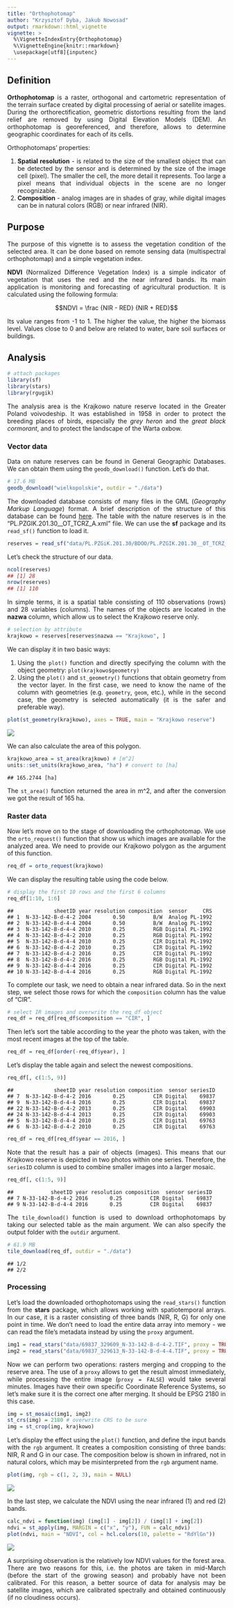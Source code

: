 ---
title: "Orthophotomap"
author: "Krzysztof Dyba, Jakub Nowosad"
output: rmarkdown::html_vignette
vignette: >
  %\VignetteIndexEntry{Orthophotomap}
  %\VignetteEngine{knitr::rmarkdown}
  \usepackage[utf8]{inputenc}
---



<style>
body {text-align: justify}
</style>

## Definition

**Orthophotomap** is a raster, orthogonal and cartometric representation of the terrain surface created by digital processing of aerial or satellite images.
During the orthorectification, geometric distortions resulting from the land relief are removed by using Digital Elevation Models (DEM).
An orthophotomap is georeferenced, and therefore, allows to determine geographic coordinates for each of its cells.

Orthophotomaps' properties:

1. **Spatial resolution** - is related to the size of the smallest object that can be detected by the sensor and is determined by the size of the image cell (pixel).
The smaller the cell, the more detail it represents.
Too large a pixel means that individual objects in the scene are no longer recognizable.
2. **Composition** - analog images are in shades of gray, while digital images can be in natural colors (RGB) or near infrared (NIR).

## Purpose

The purpose of this vignette is to assess the vegetation condition of the selected area.
It can be done based on remote sensing data (multispectral orthophotomap) and a simple vegetation index.

**NDVI** (Normalized Difference Vegetation Index) is a simple indicator of vegetation that uses the red and the near infrared bands.
Its main application is monitoring and forecasting of agricultural production.
It is calculated using the following formula:

$$NDVI = \frac {NIR - RED} {NIR + RED}$$

Its value ranges from -1 to 1.
The higher the value, the higher the biomass level.
Values close to 0 and below are related to water, bare soil surfaces or buildings.

## Analysis


```r
# attach packages
library(sf)
library(stars)
library(rgugik)
```

The analysis area is the Krajkowo nature reserve located in the Greater Poland voivodeship.
It was established in 1958 in order to protect the breeding places of birds, especially the *grey heron* and the *great black cormorant*, and to protect the landscape of the Warta oxbow.

### Vector data

Data on nature reserves can be found in General Geographic Databases.
We can obtain them using the `geodb_download()` function.
Let's do that.


```r
# 17.6 MB
geodb_download("wielkopolskie", outdir = "./data")
```

The downloaded database consists of many files in the GML (*Geography Markup Language*) format.
A brief description of the structure of this database can be found [here](https://kadyb.github.io/rgugik/articles/articles/spatialdb_description.html).
The table with the nature reserves is in the "PL.PZGIK.201.30__OT_TCRZ_A.xml" file.
We can use the **sf** package and its `read_sf()` function to load it.


```r
reserves = read_sf("data/PL.PZGiK.201.30/BDOO/PL.PZGIK.201.30__OT_TCRZ_A.xml")
```

Let's check the structure of our data.


```r
ncol(reserves)
## [1] 28
nrow(reserves)
## [1] 110
```

In simple terms, it is a spatial table consisting of 110 observations (rows) and 28 variables (columns).
The names of the objects are located in the **nazwa** column, which allow us to select the Krajkowo reserve only.


```r
# selection by attribute
krajkowo = reserves[reserves$nazwa == "Krajkowo", ]
```



We can display it in two basic ways:

1. Using the `plot()` function and directly specifying the column with the object geometry: `plot(krajkowo$geometry)`
2. Using the `plot()` and `st_geometry()` functions that obtain geometry from the vector layer.
In the first case, we need to know the name of the column with geometries (e.g. `geometry`, `geom`, etc.), while in the second case, the geometry is selected automatically (it is the safer and preferable way).


```r
plot(st_geometry(krajkowo), axes = TRUE, main = "Krajkowo reserve")
```

![](orto-GEOMETRY-1.png)

We can also calculate the area of this polygon.


```r
krajkowo_area = st_area(krajkowo) # [m^2]
units::set_units(krajkowo_area, "ha") # convert to [ha]
```

```
## 165.2744 [ha]
```

The `st_area()` function returned the area in m^2, and after the conversion we got the result of 165 ha.

### Raster data

Now let's move on to the stage of downloading the orthophotomap.
We use the `orto_request()` function that show us which images are available for the analyzed area.
We need to provide our Krajkowo polygon as the argument of this function.


```r
req_df = orto_request(krajkowo)
```

We can display the resulting table using the code below.


```r
# display the first 10 rows and the first 6 columns
req_df[1:10, 1:6]
```

```
##             sheetID year resolution composition  sensor     CRS
## 1  N-33-142-B-d-4-2 2004       0.50         B/W  Analog PL-1992
## 2  N-33-142-B-d-4-4 2004       0.50         B/W  Analog PL-1992
## 3  N-33-142-B-d-4-4 2010       0.25         RGB Digital PL-1992
## 4  N-33-142-B-d-4-2 2010       0.25         RGB Digital PL-1992
## 5  N-33-142-B-d-4-4 2010       0.25         CIR Digital PL-1992
## 6  N-33-142-B-d-4-2 2010       0.25         CIR Digital PL-1992
## 7  N-33-142-B-d-4-2 2016       0.25         CIR Digital PL-1992
## 8  N-33-142-B-d-4-2 2016       0.25         RGB Digital PL-1992
## 9  N-33-142-B-d-4-4 2016       0.25         CIR Digital PL-1992
## 10 N-33-142-B-d-4-4 2016       0.25         RGB Digital PL-1992
```

To complete our task, we need to obtain a near infrared data.
So in the next step, we select those rows for which the `composition` column has the value of "CIR".


```r
# select IR images and overwrite the req_df object
req_df = req_df[req_df$composition == "CIR", ]
```

Then let's sort the table according to the year the photo was taken, with the most recent images at the top of the table.


```r
req_df = req_df[order(-req_df$year), ]
```

Let's display the table again and select the newest compositions.


```r
req_df[, c(1:5, 9)]
```

```
##             sheetID year resolution composition  sensor seriesID
## 7  N-33-142-B-d-4-2 2016       0.25         CIR Digital    69837
## 9  N-33-142-B-d-4-4 2016       0.25         CIR Digital    69837
## 22 N-33-142-B-d-4-2 2013       0.25         CIR Digital    69903
## 24 N-33-142-B-d-4-4 2013       0.25         CIR Digital    69903
## 5  N-33-142-B-d-4-4 2010       0.25         CIR Digital    69763
## 6  N-33-142-B-d-4-2 2010       0.25         CIR Digital    69763
```


```r
req_df = req_df[req_df$year == 2016, ]
```

Note that the result has a pair of objects (images).
This means that our Krajkowo reserve is depicted in two photos within one series.
Therefore, the `seriesID` column is used to combine smaller images into a larger mosaic.


```r
req_df[, c(1:5, 9)]
```

```
##            sheetID year resolution composition  sensor seriesID
## 7 N-33-142-B-d-4-2 2016       0.25         CIR Digital    69837
## 9 N-33-142-B-d-4-4 2016       0.25         CIR Digital    69837
```

The `tile_download()` function is used to download orthophotomaps by taking our selected table as the main argument.
We can also specify the output folder with the `outdir` argument.


```r
# 61.9 MB
tile_download(req_df, outdir = "./data")
```

```
## 1/2
## 2/2
```

### Processing

Let's load the downloaded orthophotomaps using the `read_stars()` function from the **stars** package, which allows working with spatiotemporal arrays.
In our case, it is a raster consisting of three bands (NIR, R, G) for only one point in time.
We don't need to load the entire data array into memory - we can read the file's metadata instead by using the `proxy` argument.


```r
img1 = read_stars("data/69837_329609_N-33-142-B-d-4-2.TIF", proxy = TRUE)
img2 = read_stars("data/69837_329613_N-33-142-B-d-4-4.TIF", proxy = TRUE)
```

Now we can perform two operations: rasters merging and cropping to the reserve area.
The use of a `proxy` allows to get the result almost immediately, while processing the entire image (`proxy = FALSE`) would take several minutes.
Images have their own specific Coordinate Reference Systems, so let's make sure it is the correct one after merging.
It should be EPSG 2180 in this case.


```r
img = st_mosaic(img1, img2)
st_crs(img) = 2180 # overwrite CRS to be sure
img = st_crop(img, krajkowo)
```



Let's display the effect using the `plot()` function, and define the input bands with the `rgb` argument.
It creates a composition consisting of three bands: NIR, R and G in our case.
The composition below is shown in infrared, not in natural colors, which may be misinterpreted from the `rgb` argument name.


```r
plot(img, rgb = c(1, 2, 3), main = NULL)
```

![](orto-CIR-1.png)

In the last step, we calculate the NDVI using the near infrared (1) and red (2) bands.


```r
calc_ndvi = function(img) (img[1] - img[2]) / (img[1] + img[2])
ndvi = st_apply(img, MARGIN = c("x", "y"), FUN = calc_ndvi)
plot(ndvi, main = "NDVI", col = hcl.colors(10, palette = "RdYlGn"))
```

![](orto-NDVI-1.png)

A surprising observation is the relatively low NDVI values for the forest area.
There are two reasons for this, i.e. the photos are taken in mid-March (before the start of the growing season) and probably have not been calibrated.
For this reason, a better source of data for analysis may be satellite images, which are calibrated spectrally and obtained continuously (if no cloudiness occurs).


